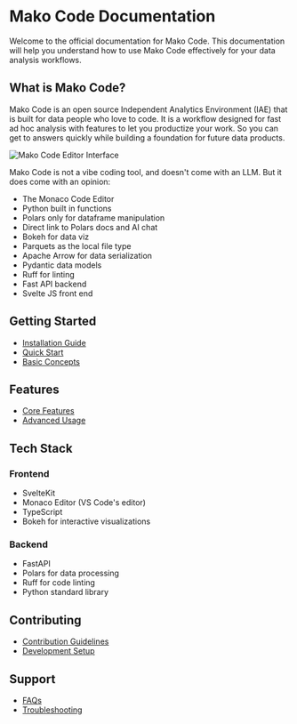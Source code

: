 # Mako Code Documentation

Welcome to the official documentation for Mako Code. This documentation will help you understand how to use Mako Code effectively for your data analysis workflows.

## What is Mako Code?

Mako Code is an open source Independent Analytics Environment (IAE) that is built for data people who love to code. It is a workflow designed for fast ad hoc analysis with features to let you productize your work. So you can get to answers quickly while building a foundation for future data products.

![Mako Code Editor Interface](/img/code-editor.png)

Mako Code is not a vibe coding tool, and doesn't come with an LLM. But it does come with an opinion:

- The Monaco Code Editor
- Python built in functions
- Polars only for dataframe manipulation
- Direct link to Polars docs and AI chat
- Bokeh for data viz
- Parquets as the local file type
- Apache Arrow for data serialization
- Pydantic data models
- Ruff for linting
- Fast API backend
- Svelte JS front end

## Getting Started

- [Installation Guide](./getting-started/installation)
- [Quick Start](./getting-started/quick-start)
- [Basic Concepts](./concepts/basic-concepts)

## Features

- [Core Features](./features/core-features)
- [Advanced Usage](./features/advanced-usage)

## Tech Stack

### Frontend
- SvelteKit
- Monaco Editor (VS Code's editor)
- TypeScript
- Bokeh for interactive visualizations

### Backend
- FastAPI
- Polars for data processing
- Ruff for code linting
- Python standard library

## Contributing

- [Contribution Guidelines](./contributing/guidelines)
- [Development Setup](./contributing/development-setup)

## Support

- [FAQs](./support/faqs)
- [Troubleshooting](./support/troubleshooting)
